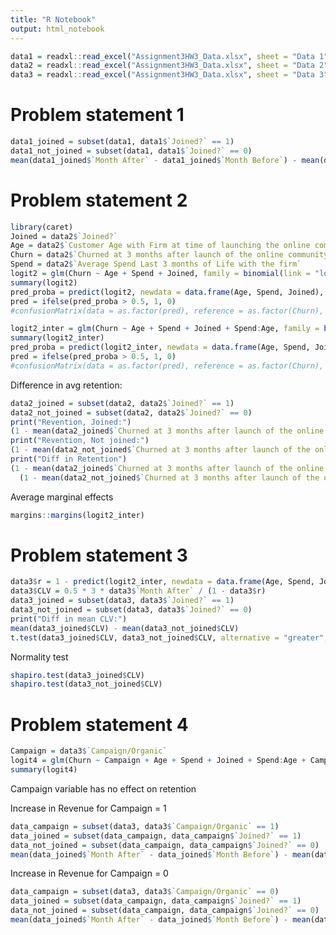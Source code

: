 ```yaml
---
title: "R Notebook"
output: html_notebook
---
```


```r
data1 = readxl::read_excel("Assignment3HW3_Data.xlsx", sheet = "Data 1")
data2 = readxl::read_excel("Assignment3HW3_Data.xlsx", sheet = "Data 2")
data3 = readxl::read_excel("Assignment3HW3_Data.xlsx", sheet = "Data 3")
```

# Problem statement 1
```r
data1_joined = subset(data1, data1$`Joined?` == 1)
data1_not_joined = subset(data1, data1$`Joined?` == 0)
mean(data1_joined$`Month After` - data1_joined$`Month Before`) - mean(data1_not_joined$`Month After` - data1_not_joined$`Month Before`) 
```

# Problem statement 2
```r
library(caret)
Joined = data2$`Joined?`
Age = data2$`Customer Age with Firm at time of launching the online community`
Churn = data2$`Churned at 3 months after launch of the online community`
Spend = data2$`Average Spend Last 3 months of Life with the firm`
logit2 = glm(Churn ~ Age + Spend + Joined, family = binomial(link = "logit"))
summary(logit2)
pred_proba = predict(logit2, newdata = data.frame(Age, Spend, Joined), type = "response")
pred = ifelse(pred_proba > 0.5, 1, 0)
#confusionMatrix(data = as.factor(pred), reference = as.factor(Churn), positive = "1")
```

```r
logit2_inter = glm(Churn ~ Age + Spend + Joined + Spend:Age, family = binomial(link = "logit"))
summary(logit2_inter)
pred_proba = predict(logit2_inter, newdata = data.frame(Age, Spend, Joined, Spend*Age), type = "response")
pred = ifelse(pred_proba > 0.5, 1, 0)
#confusionMatrix(data = as.factor(pred), reference = as.factor(Churn), positive = "1")
```

Difference in avg retention:
```r
data2_joined = subset(data2, data2$`Joined?` == 1)
data2_not_joined = subset(data2, data2$`Joined?` == 0)
print("Revention, Joined:")
(1 - mean(data2_joined$`Churned at 3 months after launch of the online community`))
print("Revention, Not joined:")
(1 - mean(data2_not_joined$`Churned at 3 months after launch of the online community`))
print("Diff in Retention")
(1 - mean(data2_joined$`Churned at 3 months after launch of the online community`)) - 
  (1 - mean(data2_not_joined$`Churned at 3 months after launch of the online community`))
```

Average marginal effects
```r
margins::margins(logit2_inter)
```


# Problem statement 3
```r
data3$r = 1 - predict(logit2_inter, newdata = data.frame(Age, Spend, Joined, Spend*Age), type = "response")
data3$CLV = 0.5 * 3 * data3$`Month After` / (1 - data3$r)
data3_joined = subset(data3, data3$`Joined?` == 1)
data3_not_joined = subset(data3, data3$`Joined?` == 0)
print("Diff in mean CLV:")
mean(data3_joined$CLV) - mean(data3_not_joined$CLV)
t.test(data3_joined$CLV, data3_not_joined$CLV, alternative = "greater", var.equal = FALSE)
```

Normality test
```r
shapiro.test(data3_joined$CLV)
shapiro.test(data3_not_joined$CLV)
```

# Problem statement 4
```r
Campaign = data3$`Campaign/Organic`
logit4 = glm(Churn ~ Campaign + Age + Spend + Joined + Spend:Age + Campaign:Joined, family = binomial(link = "logit"))
summary(logit4)
```

Campaign variable has no effect on retention

Increase in Revenue for Campaign = 1
```r
data_campaign = subset(data3, data3$`Campaign/Organic` == 1)
data_joined = subset(data_campaign, data_campaign$`Joined?` == 1)
data_not_joined = subset(data_campaign, data_campaign$`Joined?` == 0)
mean(data_joined$`Month After` - data_joined$`Month Before`) - mean(data_not_joined$`Month After` - data_not_joined$`Month Before`) 
```

Increase in Revenue for Campaign = 0
```r
data_campaign = subset(data3, data3$`Campaign/Organic` == 0)
data_joined = subset(data_campaign, data_campaign$`Joined?` == 1)
data_not_joined = subset(data_campaign, data_campaign$`Joined?` == 0)
mean(data_joined$`Month After` - data_joined$`Month Before`) - mean(data_not_joined$`Month After` - data_not_joined$`Month Before`) 
```
